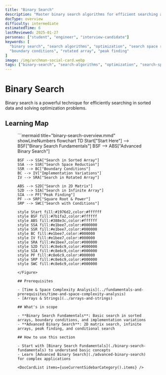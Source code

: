 ```yaml
---
title: "Binary Search"
description: "Master binary search algorithms for efficient searching and optimization. Learn fundamental and advanced binary search techniques."
docType: overview
difficulty: intermediate
estimatedTime: 6
lastReviewed: 2025-01-27
personas: ["student", "engineer", "interview-candidate"]
keywords: [
  "binary search", "search algorithms", "optimization", "search space reduction",
  "boundary conditions", "rotated array", "peak finding"
]
image: /img/archman-social-card.webp
tags: ["binary-search", "search-algorithms", "optimization", "search-space"]
---
```



<Head>
  <script type="application/ld+json">{JSON.stringify({
    "@context": "https://schema.org",
    "@type": "Article",
    "headline": "Binary Search",
    "description": "Master binary search algorithms for efficient searching and optimization. Learn fundamental and advanced binary search techniques.",
    "author": {
      "@type": "Organization",
      "name": "ArchMan"
    },
    "publisher": {
      "@type": "Organization",
      "name": "ArchMan",
      "logo": {
        "@type": "ImageObject",
        "url": "https://archman.dev/img/logo.png"
      }
    },
    "datePublished": "2025-01-27",
    "dateModified": "2025-01-27"
  })}</script>
  <script type="application/ld+json">{JSON.stringify({
    "@context": "https://schema.org",
    "@type": "BreadcrumbList",
    "itemListElement": [
      {
        "@type": "ListItem",
        "position": 1,
        "name": "Home",
        "item": "https://archman.dev/"
      },
      {
        "@type": "ListItem",
        "position": 2,
        "name": "Algorithms & Data Structures",
        "item": "https://archman.dev/docs/algorithms-and-data-structures"
      },
      {
        "@type": "ListItem",
        "position": 3,
        "name": "Binary Search",
        "item": "https://archman.dev/docs/algorithms-and-data-structures/binary-search"
      }
    ]
  })}</script>
</Head>

# Binary Search

Binary search is a powerful technique for efficiently searching in sorted data and solving optimization problems.

## Learning Map

<Figure caption="Binary search concepts from fundamentals to advanced applications.">
```mermaid title="binary-search-overview.mmd" showLineNumbers
flowchart TD
    Start["Start Here"] --> BSF["Binary Search Fundamentals"]
    BSF --> ABS["Advanced Binary Search"]
    
    BSF --> SSA["Search in Sorted Array"]
    SSA --> SSR["Search Space Reduction"]
    SSR --> BC["Boundary Conditions"]
    BC --> IV["Implementation Variations"]
    IV --> SRA["Search in Rotated Array"]
    
    ABS --> S2D["Search in 2D Matrix"]
    S2D --> SIA["Search in Infinite Array"]
    SIA --> PF["Peak Finding"]
    PF --> SRP["Square Root & Power"]
    SRP --> SWC["Search with Conditions"]
    
    style Start fill:#1976d2,color:#ffffff
    style BSF fill:#7b1fa2,color:#ffffff
    style ABS fill:#388e3c,color:#ffffff
    style SSA fill:#e1bee7,color:#000000
    style SSR fill:#e1bee7,color:#000000
    style BC fill:#e1bee7,color:#000000
    style IV fill:#e1bee7,color:#000000
    style SRA fill:#e1bee7,color:#000000
    style S2D fill:#c8e6c9,color:#000000
    style SIA fill:#c8e6c9,color:#000000
    style PF fill:#c8e6c9,color:#000000
    style SRP fill:#c8e6c9,color:#000000
    style SWC fill:#c8e6c9,color:#000000
```
</Figure>

## Prerequisites

- [Time & Space Complexity Analysis](../fundamentals-and-prerequisites/time-and-space-complexity-analysis)
- [Arrays & Strings](../arrays-and-strings)

## What's in scope

- **Binary Search Fundamentals**: Basic search in sorted arrays, boundary conditions, and implementation variations
- **Advanced Binary Search**: 2D matrix search, infinite arrays, peak finding, and conditional search

## How to use this section

- Start with [Binary Search Fundamentals](./binary-search-fundamentals) to understand basic concepts
- Learn [Advanced Binary Search](./advanced-binary-search) for complex applications

<DocCardList items={useCurrentSidebarCategory().items} />
